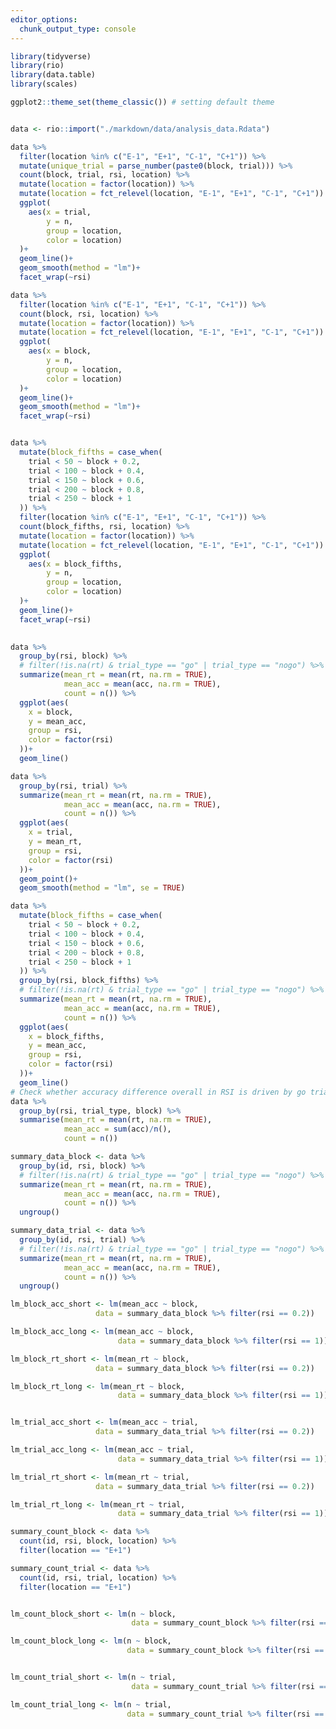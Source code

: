 ```yaml
---
editor_options:
  chunk_output_type: console
---
```

<!-- # Library calls -->
```r
library(tidyverse)
library(rio)
library(data.table)
library(scales)

ggplot2::theme_set(theme_classic()) # setting default theme
```

```r

```

```r
data <- rio::import("./markdown/data/analysis_data.Rdata")
```

```r
data %>% 
  filter(location %in% c("E-1", "E+1", "C-1", "C+1")) %>% 
  mutate(unique_trial = parse_number(paste0(block, trial))) %>% 
  count(block, trial, rsi, location) %>% 
  mutate(location = factor(location)) %>% 
  mutate(location = fct_relevel(location, "E-1", "E+1", "C-1", "C+1")) %>% 
  ggplot(
    aes(x = trial,
        y = n,
        group = location,
        color = location)
  )+
  geom_line()+
  geom_smooth(method = "lm")+
  facet_wrap(~rsi)

data %>% 
  filter(location %in% c("E-1", "E+1", "C-1", "C+1")) %>% 
  count(block, rsi, location) %>% 
  mutate(location = factor(location)) %>% 
  mutate(location = fct_relevel(location, "E-1", "E+1", "C-1", "C+1")) %>% 
  ggplot(
    aes(x = block,
        y = n,
        group = location,
        color = location)
  )+
  geom_line()+
  geom_smooth(method = "lm")+
  facet_wrap(~rsi)


data %>% 
  mutate(block_fifths = case_when(
    trial < 50 ~ block + 0.2,
    trial < 100 ~ block + 0.4,
    trial < 150 ~ block + 0.6,
    trial < 200 ~ block + 0.8,
    trial < 250 ~ block + 1
  )) %>%
  filter(location %in% c("E-1", "E+1", "C-1", "C+1")) %>% 
  count(block_fifths, rsi, location) %>% 
  mutate(location = factor(location)) %>% 
  mutate(location = fct_relevel(location, "E-1", "E+1", "C-1", "C+1")) %>% 
  ggplot(
    aes(x = block_fifths,
        y = n,
        group = location,
        color = location)
  )+
  geom_line()+
  facet_wrap(~rsi)
 
```

```r
data %>% 
  group_by(rsi, block) %>% 
  # filter(!is.na(rt) & trial_type == "go" | trial_type == "nogo") %>% 
  summarize(mean_rt = mean(rt, na.rm = TRUE),
            mean_acc = mean(acc, na.rm = TRUE),
            count = n()) %>% 
  ggplot(aes(
    x = block,
    y = mean_acc,
    group = rsi,
    color = factor(rsi)
  ))+
  geom_line()

data %>% 
  group_by(rsi, trial) %>% 
  summarize(mean_rt = mean(rt, na.rm = TRUE),
            mean_acc = mean(acc, na.rm = TRUE),
            count = n()) %>% 
  ggplot(aes(
    x = trial,
    y = mean_rt,
    group = rsi,
    color = factor(rsi)
  ))+
  geom_point()+
  geom_smooth(method = "lm", se = TRUE)

data %>% 
  mutate(block_fifths = case_when(
    trial < 50 ~ block + 0.2,
    trial < 100 ~ block + 0.4,
    trial < 150 ~ block + 0.6,
    trial < 200 ~ block + 0.8,
    trial < 250 ~ block + 1
  )) %>%
  group_by(rsi, block_fifths) %>%
  # filter(!is.na(rt) & trial_type == "go" | trial_type == "nogo") %>%
  summarize(mean_rt = mean(rt, na.rm = TRUE),
            mean_acc = mean(acc, na.rm = TRUE),
            count = n()) %>% 
  ggplot(aes(
    x = block_fifths,
    y = mean_acc,
    group = rsi,
    color = factor(rsi)
  ))+
  geom_line()
# Check whether accuracy difference overall in RSI is driven by go trials
data %>% 
  group_by(rsi, trial_type, block) %>% 
  summarise(mean_rt = mean(rt, na.rm = TRUE),
            mean_acc = sum(acc)/n(),
            count = n())
```

```r
summary_data_block <- data %>% 
  group_by(id, rsi, block) %>% 
  # filter(!is.na(rt) & trial_type == "go" | trial_type == "nogo") %>% 
  summarize(mean_rt = mean(rt, na.rm = TRUE),
            mean_acc = mean(acc, na.rm = TRUE),
            count = n()) %>% 
  ungroup()

summary_data_trial <- data %>% 
  group_by(id, rsi, trial) %>% 
  # filter(!is.na(rt) & trial_type == "go" | trial_type == "nogo") %>% 
  summarize(mean_rt = mean(rt, na.rm = TRUE),
            mean_acc = mean(acc, na.rm = TRUE),
            count = n()) %>% 
  ungroup()

lm_block_acc_short <- lm(mean_acc ~ block,
                   data = summary_data_block %>% filter(rsi == 0.2))

lm_block_acc_long <- lm(mean_acc ~ block,
                        data = summary_data_block %>% filter(rsi == 1))

lm_block_rt_short <- lm(mean_rt ~ block,
                   data = summary_data_block %>% filter(rsi == 0.2))

lm_block_rt_long <- lm(mean_rt ~ block,
                        data = summary_data_block %>% filter(rsi == 1))


lm_trial_acc_short <- lm(mean_acc ~ trial,
                   data = summary_data_trial %>% filter(rsi == 0.2))

lm_trial_acc_long <- lm(mean_acc ~ trial,
                        data = summary_data_trial %>% filter(rsi == 1))

lm_trial_rt_short <- lm(mean_rt ~ trial,
                   data = summary_data_trial %>% filter(rsi == 0.2))

lm_trial_rt_long <- lm(mean_rt ~ trial,
                        data = summary_data_trial %>% filter(rsi == 1))

```

```r
summary_count_block <- data %>% 
  count(id, rsi, block, location) %>% 
  filter(location == "E+1")

summary_count_trial <- data %>% 
  count(id, rsi, trial, location) %>% 
  filter(location == "E+1")


lm_count_block_short <- lm(n ~ block,
                           data = summary_count_block %>% filter(rsi == 0.2)) %>% summary()

lm_count_block_long <- lm(n ~ block,
                          data = summary_count_block %>% filter(rsi == 1)) %>% summary()


lm_count_trial_short <- lm(n ~ trial,
                           data = summary_count_trial %>% filter(rsi == 0.2)) %>% summary()

lm_count_trial_long <- lm(n ~ trial,
                          data = summary_count_trial %>% filter(rsi == 1)) %>% summary()
```

